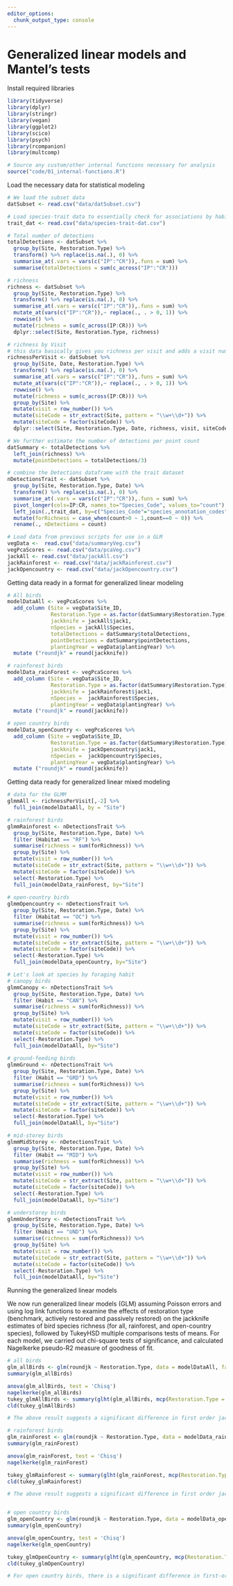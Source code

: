 ```yaml
---
editor_options: 
  chunk_output_type: console
---
```


# Generalized linear models and Mantel's tests

Install required libraries
```r
library(tidyverse)
library(dplyr)
library(stringr)
library(vegan)
library(ggplot2)
library(scico)
library(psych)
library(rcompanion)
library(multcomp)

# Source any custom/other internal functions necessary for analysis
source("code/01_internal-functions.R")
```


Load the necessary data for statistical modeling
```r
# We load the subset data
datSubset <- read.csv("data/datSubset.csv")

# Load species-trait data to essentially check for associations by habitat type
trait_dat <- read.csv("data/species-trait-dat.csv")

# Total number of detections
totalDetections <- datSubset %>%
  group_by(Site, Restoration.Type) %>%
  transform() %>% replace(is.na(.), 0) %>%
  summarise_at(.vars = vars(c("IP":"CR")),.funs = sum) %>%
  summarise(totalDetections = sum(c_across("IP":"CR")))

# richness
richness <- datSubset %>%
  group_by(Site, Restoration.Type) %>%
  transform() %>% replace(is.na(.), 0) %>%
  summarise_at(.vars = vars(c("IP":"CR")),.funs = sum) %>% 
  mutate_at(vars(c("IP":"CR")),~ replace(., . > 0, 1)) %>%
  rowwise() %>% 
  mutate(richness = sum(c_across(IP:CR))) %>%
  dplyr::select(Site, Restoration.Type, richness)

# richness by Visit
# this data basically gives you richness per visit and adds a visit number for each consecutive visit to that site
richnessPerVisit <- datSubset %>%
  group_by(Site, Date, Restoration.Type) %>%
  transform() %>% replace(is.na(.), 0) %>%
  summarise_at(.vars = vars(c("IP":"CR")),.funs = sum) %>% 
  mutate_at(vars(c("IP":"CR")),~ replace(., . > 0, 1)) %>%
  rowwise() %>% 
  mutate(richness = sum(c_across(IP:CR))) %>%
  group_by(Site) %>% 
  mutate(visit = row_number()) %>%
  mutate(siteCode = str_extract(Site, pattern = "\\w+\\d+")) %>%
  mutate(siteCode = factor(siteCode)) %>%
  dplyr::select(Site, Restoration.Type, Date, richness, visit, siteCode)

# We further estimate the number of detections per point count
datSummary <- totalDetections %>%
  left_join(richness) %>%
  mutate(pointDetections = totalDetections/3)

# combine the Detections dataframe with the trait dataset
nDetectionsTrait <- datSubset %>%
  group_by(Site, Restoration.Type, Date) %>%
  transform() %>% replace(is.na(.), 0) %>%
  summarise_at(.vars = vars(c("IP":"CR")),.funs = sum) %>%
  pivot_longer(cols=IP:CR, names_to="Species_Code", values_to="count") %>%
  left_join(.,trait_dat, by=c("Species_Code"="species_annotation_codes")) %>%
  mutate(forRichness = case_when(count>0 ~ 1,count==0 ~ 0)) %>%
  rename(., nDetections = count)

# Load data from previous scripts for use in a GLM
vegData <-  read.csv("data/summaryVeg.csv")
vegPcaScores <- read.csv("data/pcaVeg.csv")
jackAll <- read.csv("data/jackAll.csv")
jackRainforest <- read.csv("data/jackRainforest.csv")
jackOpencountry <- read.csv("data/jackOpencountry.csv")
```


Getting data ready in a format for generalized linear modeling
```r
# All birds
modelDataAll <- vegPcaScores %>% 
  add_column (Site = vegData$Site_ID,
              Restoration.Type = as.factor(datSummary$Restoration.Type),
              jackknife = jackAll$jack1,
              nSpecies = jackAll$Species,
              totalDetections = datSummary$totalDetections,
              pointDetections = datSummary$pointDetections, 
              plantingYear = vegData$plantingYear) %>% 
  mutate ("roundjk" = round(jackknife))

# rainforest birds
modelData_rainForest <- vegPcaScores %>% 
  add_column (Site = vegData$Site_ID,
              Restoration.Type = as.factor(datSummary$Restoration.Type),
              jackknife = jackRainforest$jack1,
              nSpecies =  jackRainforest$Species,
              plantingYear = vegData$plantingYear) %>% 
  mutate ("roundjk" = round(jackknife))

# open country birds
modelData_openCountry <- vegPcaScores %>% 
  add_column (Site = vegData$Site_ID,
              Restoration.Type = as.factor(datSummary$Restoration.Type),
              jackknife = jackOpencountry$jack1,
              nSpecies =  jackOpencountry$Species,
              plantingYear = vegData$plantingYear) %>% 
  mutate ("roundjk" = round(jackknife))
```

Getting data ready for generalized linear mixed modeling
```r
# data for the GLMM
glmmAll <- richnessPerVisit[,-2] %>%
  full_join(modelDataAll, by = "Site")

# rainforest birds
glmmRainforest <- nDetectionsTrait %>%
  group_by(Site, Restoration.Type, Date) %>% 
  filter (Habitat == "RF") %>%
  summarise(richness = sum(forRichness)) %>%
  group_by(Site) %>% 
  mutate(visit = row_number()) %>%
  mutate(siteCode = str_extract(Site, pattern = "\\w+\\d+")) %>%
  mutate(siteCode = factor(siteCode)) %>%
  select(-Restoration.Type) %>%
  full_join(modelData_rainForest, by="Site")
  
# open-country birds
glmmOpencountry <- nDetectionsTrait %>%
  group_by(Site, Restoration.Type, Date) %>% 
  filter (Habitat == "OC") %>%
  summarise(richness = sum(forRichness)) %>%
  group_by(Site) %>% 
  mutate(visit = row_number()) %>%
  mutate(siteCode = str_extract(Site, pattern = "\\w+\\d+")) %>%
  mutate(siteCode = factor(siteCode)) %>%
  select(-Restoration.Type) %>%
  full_join(modelData_openCountry, by="Site")

# Let's look at species by foraging habit
# canopy birds
glmmCanopy <- nDetectionsTrait %>%
  group_by(Site, Restoration.Type, Date) %>% 
  filter (Habit == "CAN") %>%
  summarise(richness = sum(forRichness)) %>%
  group_by(Site) %>% 
  mutate(visit = row_number()) %>%
  mutate(siteCode = str_extract(Site, pattern = "\\w+\\d+")) %>%
  mutate(siteCode = factor(siteCode)) %>%
  select(-Restoration.Type) %>%
  full_join(modelDataAll, by="Site")
  
# ground-feeding birds
glmmGround <- nDetectionsTrait %>%
  group_by(Site, Restoration.Type, Date) %>% 
  filter (Habit == "GRD") %>%
  summarise(richness = sum(forRichness)) %>%
  group_by(Site) %>% 
  mutate(visit = row_number()) %>%
  mutate(siteCode = str_extract(Site, pattern = "\\w+\\d+")) %>%
  mutate(siteCode = factor(siteCode)) %>%
  select(-Restoration.Type) %>%
  full_join(modelDataAll, by="Site")

# mid-storey birds
glmmMidStorey <- nDetectionsTrait %>%
  group_by(Site, Restoration.Type, Date) %>% 
  filter (Habit == "MID") %>%
  summarise(richness = sum(forRichness)) %>%
  group_by(Site) %>% 
  mutate(visit = row_number()) %>%
  mutate(siteCode = str_extract(Site, pattern = "\\w+\\d+")) %>%
  mutate(siteCode = factor(siteCode)) %>%
  select(-Restoration.Type) %>%
  full_join(modelDataAll, by="Site")

# understorey birds
glmmUnderStory <- nDetectionsTrait %>%
  group_by(Site, Restoration.Type, Date) %>% 
  filter (Habit == "UND") %>%
  summarise(richness = sum(forRichness)) %>%
  group_by(Site) %>% 
  mutate(visit = row_number()) %>%
  mutate(siteCode = str_extract(Site, pattern = "\\w+\\d+")) %>%
  mutate(siteCode = factor(siteCode)) %>%
  select(-Restoration.Type) %>%
  full_join(modelDataAll, by="Site")

```


Running the generalized linear models

We now run generalized linear models (GLM) assuming Poisson errors and using log link functions to examine the effects of restoration type (benchmark, actively restored and passively restored) on the jackknife estimates of bird species richness (for all, rainforest, and open-country species), followed by TukeyHSD multiple comparisons tests of means. For each model, we carried out chi-square tests of significance, and calculated Nagelkerke pseudo-R2 measure of goodness of fit.
```r
# all birds
glm_allBirds <- glm(roundjk ~ Restoration.Type, data = modelDataAll, family = poisson(link = log))
summary(glm_allBirds)

anova(glm_allBirds, test = 'Chisq')
nagelkerke(glm_allBirds)
tukey_glmAllBirds <- summary(glht(glm_allBirds, mcp(Restoration.Type = "Tukey")))
cld(tukey_glmAllBirds)

# The above result suggests a significant difference in first order jacknife estimates for benchmark sites and passively restored site (but no difference between active-passive and active-benchmark).

# rainforest birds
glm_rainForest <- glm(roundjk ~ Restoration.Type, data = modelData_rainForest, family = poisson(link = log))
summary(glm_rainForest)

anova(glm_rainForest, test = 'Chisq')
nagelkerke(glm_rainForest)

tukey_glmRainforest <- summary(glht(glm_rainForest, mcp(Restoration.Type = "Tukey")))
cld(tukey_glmRainforest)

# The above result suggests a significant difference in first order jacknife estimates of rainforest species between benchmark and active sites. 


# open country birds
glm_openCountry <- glm(roundjk ~ Restoration.Type, data = modelData_openCountry, family = poisson(link = log))
summary(glm_openCountry)

anova(glm_openCountry, test = 'Chisq')
nagelkerke(glm_openCountry)

tukey_glmOpenCountry <- summary(glht(glm_openCountry, mcp(Restoration.Type = "Tukey")))
cld(tukey_glmOpenCountry)

# For open country birds, there is a significant difference in first-order jacknife estimates for both benchmark and active sites and benchmark and passively restored sites. 

```





